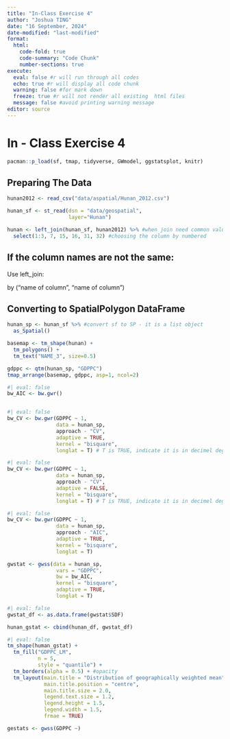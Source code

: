 ```yaml
---
title: "In-Class Exercise 4"
author: "Joshua TING"
date: "16 September, 2024"
date-modified: "last-modified"
format:
  html:
    code-fold: true
    code-summary: "Code Chunk"
    number-sections: true
execute:
  eval: false #r will run through all codes
  echo: true #r will display all code chunk
  warning: false #for mark down
  freeze: true #r will not render all existing  html files
  message: false #avoid printing warning message
editor: source
---
```


# In - Class Exercise 4

```r
pacman::p_load(sf, tmap, tidyverse, GWmodel, ggstatsplot, knitr)
```

## Preparing The Data

```r
hunan2012 <- read_csv("data/aspatial/Hunan_2012.csv")
```

```r
hunan_sf <- st_read(dsn = "data/geospatial",
                    layer="Hunan")
```

```r
hunan <- left_join(hunan_sf, hunan2012) %>% #when join need common value (must be the same), 
  select(1:3, 7, 15, 16, 31, 32) #choosing the column by numbered
```

::: callout-note
## If the column names are not the same:

Use left_join:

by ("name of column", "name of column")
:::

## Converting to SpatialPolygon DataFrame

```r
hunan_sp <- hunan_sf %>% #convert sf to SP - it is a list object
  as_Spatial()
```

```r
basemap <- tm_shape(hunan) +
  tm_polygons() +
  tm_text("NAME_3", size=0.5)

gdppc <- qtm(hunan_sp, "GDPPC")
tmap_arrange(basemap, gdppc, asp=1, ncol=2)
```

```r
#| eval: false
bw_AIC <- bw.gwr()

```

```r

```

```r
#| eval: false
bw_CV <- bw.gwr(GDPPC ~ 1,
                data = hunan_sp,
                approach - "CV",
                adaptive = TRUE,
                kernel = "bisquare",
                longlat = T) # T is TRUE, indicate it is in decimel degree
```

```r
#| eval: false
bw_CV <- bw.gwr(GDPPC ~ 1,
                data = hunan_sp,
                approach - "CV",
                adaptive = FALSE,
                kernel = "bisquare",
                longlat = T) # T is TRUE, indicate it is in decimel degree
```

```r
#| eval: false
bw_CV <- bw.gwr(GDPPC ~ 1,
                data = hunan_sp,
                approach - "AIC",
                adaptive = TRUE,
                kernel = "bisquare",
                longlat = T)
```

```r
gwstat <- gwss(data = hunan_sp,
                vars = "GDPPC",
                bw = bw_AIC,
                kernel = "bisquare",
                adaptive = TRUE,
                longlat = T)
```

```r
#| eval: false
gwstat_df <- as.data.frame(gwstat$SDF)
```

```r
hunan_gstat <- cbind(hunan_df, gwstat_df)
```

```r
#| eval: false
tm_shape(human_gstat) +
  tm_fill("GDPPC_LM",
          n = 5,
          style = "quantile") +
  tm_borders(alpha = 0.5) + #opacity
  tm_layout(main.title = "Distribution of geographically weighted mean",
            main.title.position = "centre",
            main.title.size = 2.0,
            legend.text.size = 1.2,
            legend.height = 1.5,
            legend.width = 1.5,
            frmae = TRUE)
```

```r
gestats <- gwss(GDPPC ~)
```
